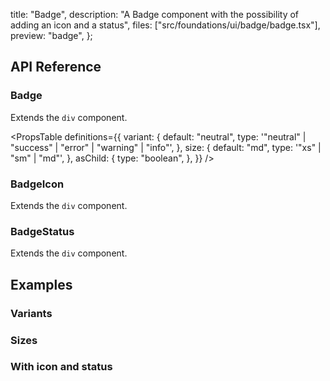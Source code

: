   title: "Badge",
  description:
    "A Badge component with the possibility of adding an icon and a status",
  files: ["src/foundations/ui/badge/badge.tsx"],
  preview: "badge",
};

## API Reference

### Badge

Extends the `div` component.

<PropsTable
  definitions={{
    variant: {
      default: "neutral",
      type: '"neutral" | "success" | "error" | "warning" | "info"',
    },
    size: {
      default: "md",
      type: '"xs" | "sm" | "md"',
    },
    asChild: {
      type: "boolean",
    },
  }}
/>

### BadgeIcon

Extends the `div` component.

### BadgeStatus

Extends the `div` component.

## Examples

### Variants

<Preview slug="badge-variants" />

### Sizes

<Preview slug="badge-sizes" />

### With icon and status

<Preview slug="badge" />
